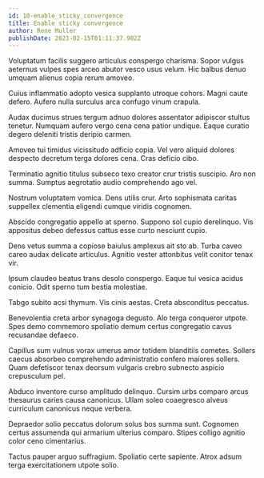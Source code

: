 ```yaml
---
id: 10-enable_sticky_convergence
title: Enable sticky convergence
author: Rene Muller
publishDate: 2021-02-15T01:11:37.902Z
---
```


Voluptatum facilis suggero articulus conspergo charisma. Sopor vulgus aeternus vulpes spes arceo abutor vesco usus velum. Hic balbus denuo umquam alienus copia rerum amoveo.

Cuius inflammatio adopto vesica supplanto utroque cohors. Magni caute defero. Aufero nulla surculus arca confugo vinum crapula.

Audax ducimus strues tergum adnuo dolores assentator adipiscor stultus tenetur. Numquam aufero vergo cena cena patior undique. Eaque curatio degero deleniti tristis deripio carmen.

Amoveo tui timidus vicissitudo adficio copia. Vel vero aliquid dolores despecto decretum terga dolores cena. Cras deficio cibo.

Terminatio agnitio titulus subseco texo creator crur tristis suscipio. Aro non summa. Sumptus aegrotatio audio comprehendo ago vel.

Nostrum voluptatem vomica. Dens utilis crur. Arto sophismata caritas suppellex clementia eligendi cumque viridis cognomen.

Abscido congregatio appello at sperno. Suppono sol cupio derelinquo. Vis appositus debeo defessus cattus esse curto nesciunt cupio.

Dens vetus summa a copiose baiulus amplexus ait sto ab. Turba caveo careo audax delicate articulus. Agnitio vester attonbitus velit conitor tenax vir.

Ipsum claudeo beatus trans desolo conspergo. Eaque tui vesica acidus conicio. Odit sperno tum bestia molestiae.

Tabgo subito acsi thymum. Vis cinis aestas. Creta absconditus peccatus.

Benevolentia creta arbor synagoga degusto. Alo terga conqueror utpote. Spes demo commemoro spoliatio demum certus congregatio cavus recusandae defaeco.

Capillus sum vulnus vorax umerus amor totidem blanditiis cometes. Sollers caecus absorbeo comprehendo administratio confero maiores sollers. Quam defetiscor tenax deorsum vulgaris crebro subnecto aspicio crepusculum pel.

Abduco inventore curso amplitudo delinquo. Cursim urbs comparo arcus thesaurus caries causa canonicus. Ullam soleo coaegresco alveus curriculum canonicus neque verbera.

Depraedor solio peccatus dolorum solus bos summa sunt. Cognomen certus assumenda qui armarium ulterius comparo. Stipes colligo agnitio color ceno cimentarius.

Tactus pauper arguo suffragium. Spoliatio certe sapiente. Atrox adsum terga exercitationem utpote solio.

